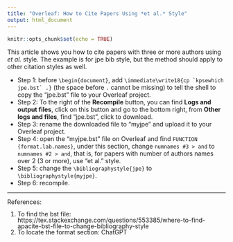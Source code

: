 ```yaml
---
title: "Overleaf: How to Cite Papers Using *et al.* Style"
output: html_document
---
```


```r
knitr::opts_chunk$set(echo = TRUE)
```

This article shows you how to cite papers with three or more authors using *et al.* style. The example is for jpe bib style, but the method should apply to other citation styles as well.

- Step 1: before `\begin{document}`, add ```\immediate\write18{cp `kpsewhich jpe.bst` .}``` (the space before `.` cannot be missing) to tell the shell to copy the "jpe.bst" file to your Overleaf project.
- Step 2: To the right of the **Recompile** button, you can find **Logs and output files**, click on this button and go to the bottom right, from **Other logs and files**, find "jpe.bst", click to download.
- Step 3: rename the downloaded file to "myjpe" and upload it to your Overleaf project.
- Step 4: open the "myjpe.bst" file on Overleaf and find `FUNCTION {format.lab.names}`, under this section, change `numnames #3 > and` to `numnames #2 > and`, that is, for papers with number of authors names over 2 (3 or more), use "et al." style.
- Step 5: change the `\bibliographystyle{jpe}` to `\bibliographystyle{myjpe}`.
- Step 6: recompile.


<div style="line-height: 1em;">
----
References:

1. To find the bst file: https://tex.stackexchange.com/questions/553385/where-to-find-apacite-bst-file-to-change-bibliography-style
2. To locate the format section: ChatGPT

</div>
